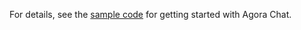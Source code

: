 <PlatformWrapper platform="react-native">

For details, see the [sample code](https://github.com/AgoraIO/Agora-Chat-API-Examples/tree/main/Chat-RN/quick_start_demo) for getting started with Agora Chat.

</PlatformWrapper>